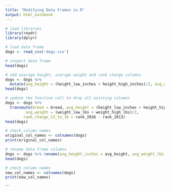 ```yaml
---
title: "Modifying Data Frames in R"
output: html_notebook
---
```

```r
# load libraries
library(readr)
library(dplyr)
```

```r
# load data frame
dogs <- read_csv('dogs.csv')
```

```r
# inspect data frame
head(dogs)
```

```r
# add average height, average weight and rank change columns
dogs <- dogs %>%
  mutate(avg_height = (height_low_inches + height_high_inches)/2, avg_weight = (weight_low_lbs + weight_high_lbs)/2, rank_change_13_to_16 = rank_2016 - rank_2013)
head(dogs)

```
```r
# update the function call to drop all existing columns
dogs <- dogs %>%
  transmute(breed = breed, avg_height = (height_low_inches + height_high_inches)/2,
         avg_weight = (weight_low_lbs + weight_high_lbs)/2,
        rank_change_13_to_16 = rank_2016 - rank_2013)
head(dogs)
```
```r
# check column names
original_col_names <- colnames(dogs)
print(original_col_names)
```

```r
# rename data frame columns
dogs <- dogs %>% rename(avg_height_inches = avg_height, avg_weight_lbs = avg_weight, popularity_change_13_to_16 = rank_change_13_to_16)
head(dogs)
```

```r
# check column names
new_col_names <- colnames(dogs)
print(new_col_names)
```
```

